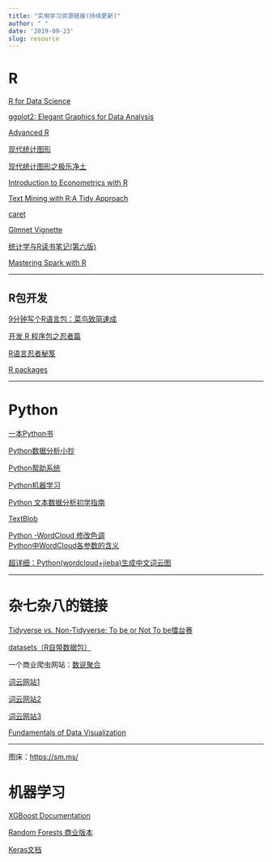 ```yaml
---
title: "实用学习资源链接(持续更新)"
author: " "
date: '2019-09-23'
slug: resource
---
```


# R

[R for Data Science](https://r4ds.had.co.nz/)

[ggplot2: Elegant Graphics for Data Analysis](https://ggplot2-book.org/)

[Advanced R](http://adv-r.had.co.nz/Introduction.html)

[现代统计图形](https://bookdown.org/xiangyun/msg/)

[现代统计图形之极乐净土](https://pzhaonet.github.io/msgtv/)

[Introduction to Econometrics with R](https://www.econometrics-with-r.org/index.html)

[Text Mining with R:A Tidy Approach](https://www.tidytextmining.com/)

[caret](http://topepo.github.io/caret/index.html)

[Glmnet Vignette](https://web.stanford.edu/~hastie/glmnet/glmnet_alpha.html#lin)

[统计学与R读书笔记(第六版)](https://cran.rstudio.com/doc/contrib/Xu-Statistics_and_R.pdf)

[Mastering Spark with R](https://therinspark.com/)

---

## R包开发

[9分钟写个R语言包：菜鸟致简速成](https://www.pzhao.org/zh/post/rmickey/)

[开发 R 程序包之忍者篇](https://cos.name/2011/05/write-r-packages-like-a-ninja/)

[R语言忍者秘笈](https://bookdown.org/yihui/r-ninja/#terms)

[R packages](http://r-pkgs.had.co.nz/)

---

# Python


[一本Python书](http://funhacks.net/explore-python/)

[Python数据分析小抄](http://www.utc.fr/~jlaforet/Suppl/python-cheatsheets.pdf)

[Python帮助系统](https://blog.csdn.net/qq_40418612/article/details/82470055)

[Python机器学习](https://ljalphabeta.gitbooks.io/python-/content/)

[Python 文本数据分析初学指南](https://datartisan.gitbooks.io/begining-text-mining-with-python/)

[TextBlob](https://textblob.readthedocs.io/en/dev/)

[Python -WordCloud 修改色调](https://blog.csdn.net/u010152318/article/details/80242460)   
[Python中WordCloud各参数的含义](https://blog.csdn.net/kouyi5627/article/details/80530569)  

[超详细：Python(wordcloud+jieba)生成中文词云图](https://www.cnblogs.com/delav/p/7845539.html)

---

# 杂七杂八的链接

[Tidyverse vs. Non-Tidyverse: To be or Not To be擂台赛](https://pzhaonet.github.io/btcookbook/)


[datasets（R自带数据包）](https://konelane.github.io/2018/04/15/datasets%EF%BC%88R%E8%87%AA%E5%B8%A6%E6%95%B0%E6%8D%AE%E5%8C%85%EF%BC%89/)

一个商业爬虫网站：[数说聚合](https://dc.datastory.com.cn/)

[词云网站1](https://wordart.com/create)  

[词云网站2](http://cloud.niucodata.com/)  

[词云网站3](https://wordcloud.timdream.org/)  

[Fundamentals of Data Visualization](https://serialmentor.com/dataviz/)



---

图床：<https://sm.ms/>


# 机器学习

[XGBoost Documentation](https://xgboost.readthedocs.io/en/latest/index.html)

[Random Forests 商业版本](https://www.stat.berkeley.edu/~breiman/RandomForests/)

[Keras文档](http://faroit.com/keras-docs/1.2.2/)
